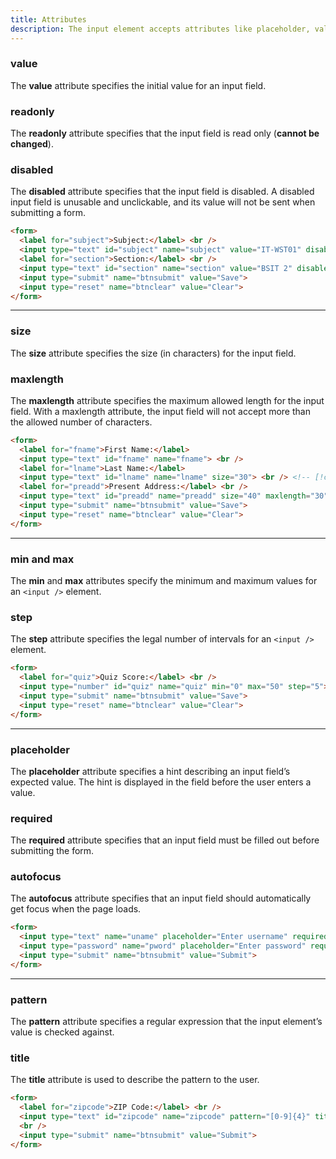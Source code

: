 ```yaml
---
title: Attributes
description: The input element accepts attributes like placeholder, value, and name to define its behavior.
---
```


### value

The **value** attribute specifies the initial value for an input field.

### readonly

The **readonly** attribute specifies that the input field is read only (**cannot be changed**).

### disabled

The **disabled** attribute specifies that the input field is disabled. A disabled input field is unusable and unclickable, and its value will not be sent when submitting a form.

```html
<form>
  <label for="subject">Subject:</label> <br />
  <input type="text" id="subject" name="subject" value="IT-WST01" disabled> <br /> <!-- [!code highlight] -->
  <label for="section">Section:</label> <br />
  <input type="text" id="section" name="section" value="BSIT 2" disabled> <br /> <!-- [!code highlight] -->
  <input type="submit" name="btnsubmit" value="Save">
  <input type="reset" name="btnclear" value="Clear">
</form>
```

-----

### size

The **size** attribute specifies the size (in characters) for the input field.

### maxlength

The **maxlength** attribute specifies the maximum allowed length for the input field. With a maxlength attribute, the input field will not accept more than the allowed number of characters.

```html
<form>
  <label for="fname">First Name:</label>
  <input type="text" id="fname" name="fname"> <br />
  <label for="lname">Last Name:</label>
  <input type="text" id="lname" name="lname" size="30"> <br /> <!-- [!code highlight] -->
  <label for="preadd">Present Address:</label> <br />
  <input type="text" id="preadd" name="preadd" size="40" maxlength="30"> <br /> <!-- [!code highlight] -->
  <input type="submit" name="btnsubmit" value="Save">
  <input type="reset" name="btnclear" value="Clear">
</form>
```

-----

### min and max

The **min** and **max** attributes specify the minimum and maximum values for an `<input />` element.

### step

The **step** attribute specifies the legal number of intervals for an `<input />` element.

```html
<form>
  <label for="quiz">Quiz Score:</label> <br />
  <input type="number" id="quiz" name="quiz" min="0" max="50" step="5"> <br /> <!-- [!code highlight] -->
  <input type="submit" name="btnsubmit" value="Save">
  <input type="reset" name="btnclear" value="Clear">
</form>
```

-----

### placeholder

The **placeholder** attribute specifies a hint describing an input field’s expected value. The hint is displayed in the field before the user enters a value.

### required

The **required** attribute specifies that an input field must be filled out before submitting the form.

### autofocus

The **autofocus** attribute specifies that an input field should automatically get focus when the page loads.

```html
<form>
  <input type="text" name="uname" placeholder="Enter username" required autofocus> <br /> <!-- [!code highlight] -->
  <input type="password" name="pword" placeholder="Enter password" required> <br /> <!-- [!code highlight] -->
  <input type="submit" name="btnsubmit" value="Submit">
</form>
```

-----

### pattern

The **pattern** attribute specifies a regular expression that the input element’s value is checked against.

### title

The **title** attribute is used to describe the pattern to the user.

```html
<form>
  <label for="zipcode">ZIP Code:</label> <br />
  <input type="text" id="zipcode" name="zipcode" pattern="[0-9]{4}" title="4 digit zipcode"> <!-- [!code highlight] -->
  <br />
  <input type="submit" name="btnsubmit" value="Submit">
</form>
```
